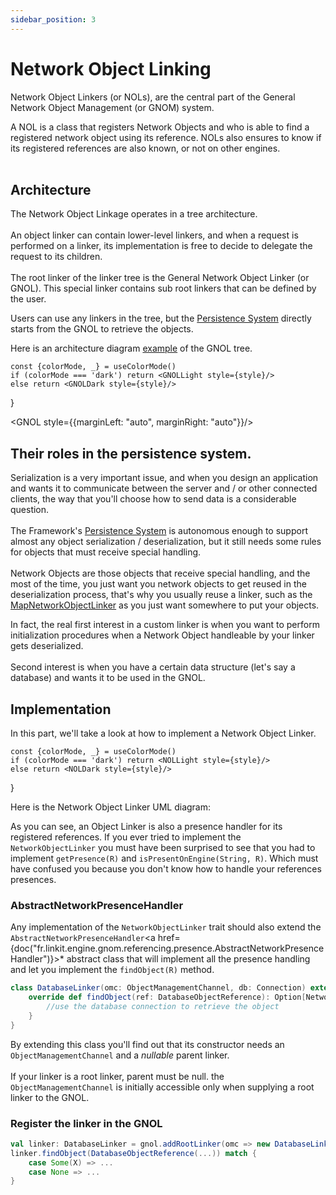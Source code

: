 ```yaml
---
sidebar_position: 3
---
```




# Network Object Linking

<orange>Network Object Linkers</orange> (<orange>or NOLs</orange>), are the central part of the <orange>General Network
    Object Management</orange> (or <orange>GNOM</orange>) system.

A <orange>NOL</orange> is a class that <orange>registers</orange> Network Objects and who is able to find a registered network object using
its <orange>reference</orange>.
NOLs also <orange>ensures</orange> to know if its registered references are also known, or not on other engines.<br></br>

## Architecture

The <orange>Network Object Linkage</orange> operates in a <orange>tree architecture</orange>.<br></br>
An object linker can contain <orange>lower-level linkers</orange>, and when a request is performed on a linker, its implementation is free to decide to delegate the
request to its children.<br></br>
The <orange>root linker</orange> of the <orange>linker tree</orange> is the <orange> General Network Object Linker</orange> (<orange>or GNOL</orange>).
This special linker contains sub root linkers that can be defined by the user.

Users can use any linkers in the tree, but the <a href={pages.gnom.persistence.index}>Persistence System</a> directly starts from the GNOL to retrieve the objects.

Here is an architecture diagram <u>example</u> of the GNOL tree.

    const {colorMode, _} = useColorMode()
    if (colorMode === 'dark') return <GNOLLight style={style}/>
    else return <GNOLDark style={style}/>
}

<GNOL style={{marginLeft: "auto", marginRight: "auto"}}/>


## Their roles in the persistence system.

<p>
    <orange>Serialization</orange> is a very important issue,
    and when you design an application and wants it to <orange>communicate </orange>
    between the server and / or other connected clients, the way that you'll choose how to send data is a considerable
    question.<br></br>
    The Framework's <a href={pages.gnom.persistence.index}>Persistence System</a> is autonomous enough to
    support <orange>almost any</orange> object serialization / deserialization,
    but it still needs some rules for objects that must receive special handling. <br></br>
    <orange>Network Objects </orange>
    are those objects that receive special handling, and
    the most of the time, you just want you network objects to get reused in the deserialization process, that's why you
    usually reuse a linker, such as
    the <a href={doc("fr.linkit.engine.gnom.referencing.linker.MapNetworkObjectLinker")}>MapNetworkObjectLinker</a> as
    you just want somewhere to put your objects.
</p>
<p>
    In fact, the real first interest in a <orange>custom linker</orange> is when you want to perform <orange>initialization procedures</orange> when a
    Network Object
    handleable by your linker gets <orange>deserialized</orange>.<br></br>
    Second interest is when you have a certain data structure (let's say a database) and wants it to be used in the
    GNOL.
</p>

## Implementation
In this part, we'll take a look at how to implement a Network Object Linker.

    const {colorMode, _} = useColorMode()
    if (colorMode === 'dark') return <NOLLight style={style}/>
    else return <NOLDark style={style}/>
}

Here is the Network Object Linker UML diagram:

<NOL/>

As you can see, an Object Linker is also a presence handler for its registered references.
If you ever tried to implement the `NetworkObjectLinker` you must have been surprised to see that you had to implement
`getPresence(R)` and `isPresentOnEngine(String, R)`. Which must have confused you because you don't know how to handle your references presences.

### AbstractNetworkPresenceHandler

Any implementation of the `NetworkObjectLinker` trait should also extend the `AbstractNetworkPresenceHandler`<a href={doc("fr.linkit.engine.gnom.referencing.presence.AbstractNetworkPresenceHandler")}>*</a> abstract class
that will implement all the presence handling and let you implement the `findObject(R)` method.

```scala
class DatabaseLinker(omc: ObjectManagementChannel, db: Connection) extends AbstractNetworkPresenceHandler[DatabaseObjectReference](omc, null) with NetworkObjectLinker[DatabaseObjectReference] {
    override def findObject(ref: DatabaseObjectReference): Option[NetworkObject[_ <: DatabaseObjectReference] = {
        //use the database connection to retrieve the object
    }
}
```

By extending this class you'll find out that its constructor needs an `ObjectManagementChannel` and a _nullable_ parent linker.<br></br>
If your linker is a root linker, parent must be null. the `ObjectManagementChannel` is initially accessible only when
supplying a root linker to the GNOL.


### Register the linker in the GNOL

```scala
val linker: DatabaseLinker = gnol.addRootLinker(omc => new DatabaseLinker(omc))
linker.findObject(DatabaseObjectReference(...)) match {
    case Some(X) => ...
    case None => ...
}
```